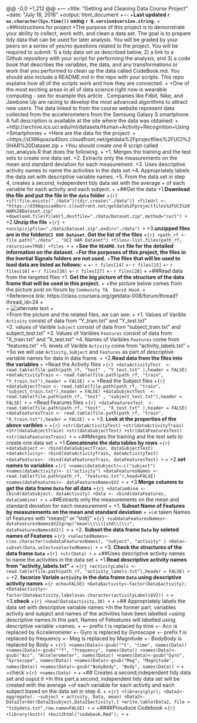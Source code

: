@@ -0,0 +1,212 @@
+---
+title: "Getting and Cleaning Data Course Project"
+date: "July 18, 2016"
+output: html_document
+---
+**Last updated `r as.character(Sys.time())` using `r R.version$version.string`.**
+
+##Instructions for project
+The purpose of this project is to demonstrate your ability to collect, work with, and clean a data set. The goal is to prepare tidy data that can be used for later analysis. You will be graded by your peers on a series of yes/no questions related to the project. You will be required to submit: 1) a tidy data set as described below, 2) a link to a Github repository with your script for performing the analysis, and 3) a code book that describes the variables, the data, and any transformations or work that you performed to clean up the data called CodeBook.md. You should also include a README.md in the repo with your scripts. This repo explains how all of the scripts work and how they are connected. 
+
+One of the most exciting areas in all of data science right now is wearable computing - see for example this article . Companies like Fitbit, Nike, and Jawbone Up are racing to develop the most advanced algorithms to attract new users. The data linked to from the course website represent data collected from the accelerometers from the Samsung Galaxy S smartphone. A full description is available at the site where the data was obtained: 
+
+http://archive.ics.uci.edu/ml/datasets/Human+Activity+Recognition+Using+Smartphones
+
+Here are the data for the project:
+
+https://d396qusza40orc.cloudfront.net/getdata%2Fprojectfiles%2FUCI%20HAR%20Dataset.zip 
+
+You should create one R script called run_analysis.R that does the following. 
+
+1. Merges the training and the test sets to create one data set.
+2. Extracts only the measurements on the mean and standard deviation for each measurement. 
+3. Uses descriptive activity names to name the activities in the data set
+4. Appropriately labels the data set with descriptive variable names.
+5. From the data set in step 4, creates a second, independent tidy data set with the average 
+   of each variable for each activity and each subject.
+
+##Get the data
+1.**Download the file and put the file  in the `data` folder**
+```{r}
+if(!file.exists("./data")){dir.create("./data")}
+fileUrl <- "https://d396qusza40orc.cloudfront.net/getdata%2Fprojectfiles%2FUCI%20HAR%20Dataset.zip"
+download.file(fileUrl,destfile="./data/Dataset.zip",method="curl")
+```
+2.**Unzip the file** 
+```{r}
+
+unzip(zipfile="./data/Dataset.zip",exdir="./data")
+```
+3.**unzipped files are in the folder`UCI HAR Dataset`. Get the list of the files**
+```{r}
+path_rf <- file.path("./data" , "UCI HAR Dataset")
+files<-list.files(path_rf, recursive=TRUE)
+files
+```
+
+**See the `README.txt` file for the detailed information on the dataset.**
+**For the purposes of this project, the files in the Inertial Signals folders are not used.**
+**The files that  will be used to load data are listed as follows:**
+
+- `r files[14]` 
+- `r files[15]`
+- `r files[16]`
+- `r files[26]`
+- `r files[27]`
+- `r files[28]` 
+
+##Read data from  the  targeted files
+1. **Get the big picture of the structure of the data frame that will be used in this project.**
+
+the picture below comes from the picture post on forum by `Community TA  David Hood`.
+   
+Reference link: https://class.coursera.org/getdata-008/forum/thread?thread_id=24
+   
+ ![alternate text](https://coursera-forum-screenshots.s3.amazonaws.com/ab/a2776024af11e4a69d5576f8bc8459/Slide2.png)
+   
+From the picture and the related files, we can see:
+
+1. Values of Varible `Activity` consist of  data from  "Y_train.txt" and  "Y_test.txt"   
+2. values of Varible `Subject` consist of  data from "subject_train.txt" and  subject_test.txt" 
+3. Values of Varibles `Features` consist of  data from "X_train.txt" and  "X_test.txt" 
+4. Names of Varibles `Features` come from "features.txt"
+5. levels of Varible `Activity` come from "activity_labels.txt"
+
+So we will use  `Activity`, `Subject` and `Features` as part of descriptive variable names for data in data frame. 
+
+2.**Read data from the files into the variables**
+
+Read the Activity files
+```{r}
+dataActivityTest  <- read.table(file.path(path_rf, "test" , "Y_test.txt" ),header = FALSE)
+dataActivityTrain <- read.table(file.path(path_rf, "train", "Y_train.txt"),header = FALSE)
+```
+
+Read the Subject files
+```{r}
+dataSubjectTrain <- read.table(file.path(path_rf, "train", "subject_train.txt"),header = FALSE)
+dataSubjectTest  <- read.table(file.path(path_rf, "test" , "subject_test.txt"),header = FALSE)
+```
+
+Read Fearures files
+```{r}
+dataFeaturesTest  <- read.table(file.path(path_rf, "test" , "X_test.txt" ),header = FALSE)
+dataFeaturesTrain <- read.table(file.path(path_rf, "train", "X_train.txt"),header = FALSE)
+```
+
+3. **Look at  the properties of the above varibles** 
+
+```{r}
+str(dataActivityTest)
+str(dataActivityTrain)
+str(dataSubjectTrain)
+str(dataSubjectTest)
+str(dataFeaturesTest)
+str(dataFeaturesTrain)
+```
+
+##Merges the training and the test sets to create one data set
+
+1.**Concatenate the data tables by rows** 
+```{r}
+dataSubject <- rbind(dataSubjectTrain, dataSubjectTest)
+dataActivity<- rbind(dataActivityTrain, dataActivityTest)
+dataFeatures<- rbind(dataFeaturesTrain, dataFeaturesTest)
+```
+
+2.**set  names to variables**
+```{r}
+names(dataSubject)<-c("subject")
+names(dataActivity)<- c("activity")
+dataFeaturesNames <- read.table(file.path(path_rf, "features.txt"),head=FALSE)
+names(dataFeatures)<- dataFeaturesNames$V2
+```
+
+3.**Merge columns to get the data frame `Data` for all data**
+```{r}
+dataCombine <- cbind(dataSubject, dataActivity)
+Data <- cbind(dataFeatures, dataCombine)
+```
+
+##Extracts only the measurements on the mean and standard deviation for each measurement
+
+1. **Subset Name of Features by measurements on the mean and standard deviation** 
+
+i.e taken Names of Features with "mean()" or "std()"
+```{r}
+subdataFeaturesNames<-dataFeaturesNames$V2[grep("mean\\(\\)|std\\(\\)", dataFeaturesNames$V2)]
+```
+
+2. **Subset the data frame `Data` by seleted names of Features**
+```{r}
+selectedNames<-c(as.character(subdataFeaturesNames), "subject", "activity" )
+Data<-subset(Data,select=selectedNames)
+```
+
+3. **Check the structures of the data frame `Data`**
+```{r}
+str(Data)
+```
+
+##Uses descriptive activity names to name the activities in the data set
+
+1.**Read descriptive activity names from "activity_labels.txt"**
+
+```{r}
+activityLabels <- read.table(file.path(path_rf, "activity_labels.txt"),header = FALSE)
+```
+
+2. **facorize Variale `activity` in  the data frame `Data` using  descriptive activity names** 
+```{r echo=FALSE}
+Data$activity<-factor(Data$activity);
+Data$activity<- factor(Data$activity,labels=as.character(activityLabels$V2))
+```
+
+3.**check**
+```{r}
+head(Data$activity,30)
+```
+
+## Appropriately labels the data set with descriptive variable names
+In the former part, variables activity and subject and names of the activities have been labelled 
+using descriptive names.In this part, Names of Feteatures will labelled using descriptive variable
+names.
+
+- prefix t  is replaced by  time
+- Acc is replaced by Accelerometer
+- Gyro is replaced by Gyroscope
+- prefix f is replaced by frequency
+- Mag is replaced by Magnitude
+- BodyBody is replaced by Body
+
+```{r}
+names(Data)<-gsub("^t", "time", names(Data))
+names(Data)<-gsub("^f", "frequency", names(Data))
+names(Data)<-gsub("Acc", "Accelerometer", names(Data))
+names(Data)<-gsub("Gyro", "Gyroscope", names(Data))
+names(Data)<-gsub("Mag", "Magnitude", names(Data))
+names(Data)<-gsub("BodyBody", "Body", names(Data))
+```
+
+check
+```{r}
+names(Data)
+```
+
+## Creates a second,independent tidy data set and ouput it
+In this part,a second, independent tidy data set will be created with the average 
+of each variable for each activity and each subject  based on the data set in step 4. 
+
+```{r}
+library(plyr);
+Data2<-aggregate(. ~subject + activity, Data, mean)
+Data2<-Data2[order(Data2$subject,Data2$activity),]
+write.table(Data2, file = "tidydata.txt",row.name=FALSE)
+```
+
+####Prouduce Codebook
+```{r}
+library(knitr)
+knit2html("codebook.Rmd");
+```
+

